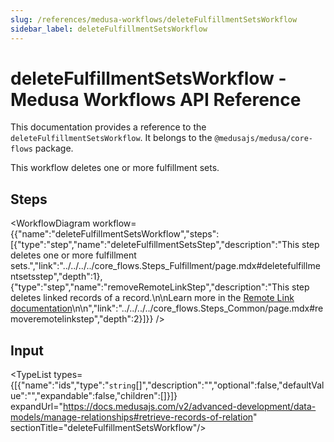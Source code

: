 ```yaml
---
slug: /references/medusa-workflows/deleteFulfillmentSetsWorkflow
sidebar_label: deleteFulfillmentSetsWorkflow
---
```



# deleteFulfillmentSetsWorkflow - Medusa Workflows API Reference

This documentation provides a reference to the `deleteFulfillmentSetsWorkflow`. It belongs to the `@medusajs/medusa/core-flows` package.

This workflow deletes one or more fulfillment sets.

## Steps

<WorkflowDiagram workflow={{"name":"deleteFulfillmentSetsWorkflow","steps":[{"type":"step","name":"deleteFulfillmentSetsStep","description":"This step deletes one or more fulfillment sets.","link":"../../../../core_flows.Steps_Fulfillment/page.mdx#deletefulfillmentsetsstep","depth":1},{"type":"step","name":"removeRemoteLinkStep","description":"This step deletes linked records of a record.\n\nLearn more in the [Remote Link documentation](https://docs.medusajs.com/v2/advanced-development/modules/remote-link#cascade-delete-linked-records)\n\n","link":"../../../../core_flows.Steps_Common/page.mdx#removeremotelinkstep","depth":2}]}} />

## Input

<TypeList types={[{"name":"ids","type":"`string`[]","description":"","optional":false,"defaultValue":"","expandable":false,"children":[]}]} expandUrl="https://docs.medusajs.com/v2/advanced-development/data-models/manage-relationships#retrieve-records-of-relation" sectionTitle="deleteFulfillmentSetsWorkflow"/>
